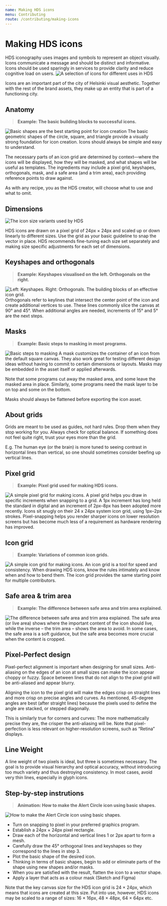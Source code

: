 ```yaml
---
name: Making HDS icons
menu: Contributing
route: /contributing/making-icons
---
```



<!---
With the above settings, page name will be "Example page", its path will be hds.hel.fi/page and it will be a subitem of the "Example category" in the site navigation.
-->

<!---
Import all the needed components from HDS libraries.

For example:
-->

<!---
Import documentation specific components. You can view what is available in /site/src/components/ folder.
-->

# Making HDS icons

<LargeParagraph>
HDS iconography uses images and symbols to represent an object visually. Icons communicate a message and should be distinct and informative. Icons should be used sparingly in services to provide clarity and reduce cognitive load on users.
</LargeParagraph>

<Image src="../../static/assets/image/icontypes@2x.jpg" alt="A selection of icons for different uses in HDS" style="max-width:600px;" viewable />

Icons are an important part of the city of Helsinki visual aesthetic. Together with the rest of the brand assets, they make up an entity that is part of a functioning city.

## Anatomy
> **Example: The basic building blocks to successful icons.**
<Image src="../../static/assets/image/basicshapes@2x.jpg" alt="Basic shapes are the best starting point for icon creation" style="max-width:600px;" viewable />
The basic geometric shapes of the circle, square, and triangle provide a visually strong foundation for icon creation. Icons should always be simple and easy to understand. 

The necessary parts of an icon grid are determined by context—where the icons will be displayed, how they will be masked, and what shapes will be useful as templates. The ingredients may include a pixel grid, keyshapes, orthogonals, mask, and a safe area (and a trim area), each providing reference points to draw against. 

As with any recipe, you as the HDS creator, will choose what to use and what to omit.

## Dimensions
<Image src="../../static/assets/image/dimensions@2x.jpg" alt="The icon size variants used by HDS" style="max-width:600px;" viewable />

HDS icons are drawn on a pixel grid of 24px × 24px and scaled up or down linearly to different sizes. Use the grid as your basic guideline to snap the vector in place. HDS recommends fine-tuning each size set separately and making size specific adjustments for each set of dimensions.

## Keyshapes and orthogonals
> **Example: Keyshapes visualised on the left. Orthogonals on the right.**
<Image src="../../static/assets/image/keyshapes_orthogonals@2x.jpg" alt="Left: Keyshapes. Right: Orthogonals. The building blocks of an effective icon grid." style="max-width:600px;" viewable />
Orthogonals refer to keylines that intersect the center point of the icon and create additional vertices to use. These lines commonly slice the canvas at 90° and 45°. When additional angles are needed, increments of 15° and 5° are the next steps.

## Masks
> **Example: Basic steps to masking in most programs.**
<Image src="../../static/assets/image/masking@2x.jpg" alt="Basic steps to masking" style="max-width:600px;" viewable />
A mask customizes the container of an icon from the default square canvas. They also work great for testing different design ideas without having to commit to certain dimensions or layouts. Masks may be embedded in the asset itself or applied afterwards. 

Note that some programs cut away the masked area, and some leave the masked area in place. Similarly, some programs need the mask layer to be on top and some on the bottom.

Masks should always be flattened before exporting the icon asset.

## About grids
Grids are meant to be used as guides, not hard rules. Drop them when they stop working for you. Always check for optical balance. If something does not feel quite right, trust your eyes more than the grid. 

E.g. The human eye (or the brain) is more tuned to seeing contrast in horizontal lines than vertical, so one should sometimes consider beefing up vertical lines.

## Pixel grid
> **Example: Pixel grid used for making HDS icons.**
<Image src="../../static/assets/image/pixelgrid@2x.jpg" alt="A simple pixel grid for making icons." style="max-width:600px;" viewable />
A pixel grid helps you draw in specific increments when snapping to a grid. A 1px increment has long held the standard in digital and an increment of 2px–8px has been adopted more recently. Icons sit snugly on their 24 x 24px system icon grid, using 1px–2px strokes. Pixel-snapping helps you render sharper icons on lower resolution screens but has become much less of a requirement as hardware rendering has improved.

## Icon grid
> **Example: Variations of common icon grids.**
<Image src="../../static/assets/image/icongrid@2x.jpg" alt="A simple icon grid for making icons." style="max-width:600px;" viewable />
An icon grid is a tool for speed and consistency. When drawing HDS icons, know the rules intimately and know when and how to bend them. The icon grid provides the same starting point for multiple contributors.

## Safe area & trim area
> **Example: The difference between safe area and trim area explained.**
<Image src="../../static/assets/image/safearea_trimarea@2x.jpg" alt="The difference between safe area and trim area explained." style="max-width:600px;" viewable />
The safe area (or live area) shows where the important content of the icon should live, while the inverse – the trim area – shows the area to avoid. In some cases, the safe area is a soft guidance, but the safe area becomes more crucial when the content is cropped.

## Pixel-Perfect design
Pixel-perfect alignment is important when designing for small sizes. Anti-aliasing on the edges of an icon at small sizes can make the icon appear choppy or fuzzy. Space between lines that do not align to the pixel grid will be anti-aliased and appear blurry. 

Aligning the icon to the pixel grid will make the edges crisp on straight lines and more crisp on precise angles and curves.
As mentioned, 45-degree angles are best (after straight lines) because the pixels used to define the angle are stacked, or stepped diagonally. 

This is similarly true for corners and curves: The more mathematically precise they are, the crisper the anti-aliasing will be. 
Note that pixel-perfection is less relevant on higher-resolution screens, such as “Retina” displays.

## Line Weight
A line weight of two pixels is ideal, but three is sometimes necessary. The goal is to provide visual hierarchy and optical accuracy, without introducing too much variety and thus destroying consistency. In most cases, avoid very thin lines, especially in glyph icons.

## Step-by-step instrutions
> **Animation: How to make the Alert Circle icon using basic shapes.**
<Image src="../../static/assets/image/AlertCircle_Fill_cropped.gif" alt="How to make the Alert Circle icon using basic shapes." style="max-width:600px;" viewable />

- Turn on snapping to pixel in your preferred graphics program.
- Establish a 24px × 24px pixel rectangle. 
- Draw each of the horizontal and vertical lines 1 or 2px apart to form a mesh.
- Carefully draw the 45° orthogonal lines and keyshapes so they correspond to the lines in step 3.
- Plot the basic shape of the desired icon.
- Thinking in terms of basic shapes, begin to add or eliminate parts of the shape using new shapes and/or masks.
- When you are satisfied with the result, flatten the icon to a vector shape.
- Apply a layer that acts as a colour mask (Sketch and Figma) 

Note that the key canvas size for the HDS icon grid is 24 × 24px, which means that icons are created at this size. Put into use, however, HDS icons may be scaled to a range of sizes: 16 × 16px, 48 × 48px, 64 × 64px etc. 